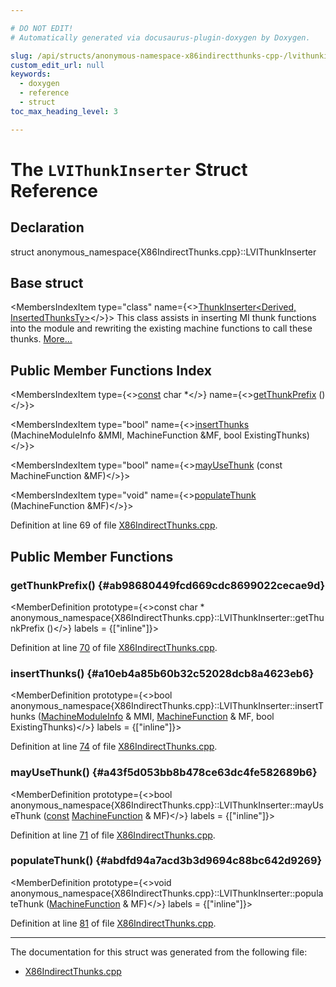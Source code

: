 ```yaml
---

# DO NOT EDIT!
# Automatically generated via docusaurus-plugin-doxygen by Doxygen.

slug: /api/structs/anonymous-namespace-x86indirectthunks-cpp-/lvithunkinserter
custom_edit_url: null
keywords:
  - doxygen
  - reference
  - struct
toc_max_heading_level: 3

---
```





# The `LVIThunkInserter` Struct Reference

<DoxygenPage pluginConfig={pluginConfig}>



## Declaration

<CodeBlock>struct anonymous_namespace{X86IndirectThunks.cpp}::LVIThunkInserter</CodeBlock>

## Base struct

<MembersIndex>

<MembersIndexItem
  type="class"
  name={<><a href="/docs/api/classes/llvm/thunkinserter">ThunkInserter&lt;Derived, InsertedThunksTy&gt;</a></>}>
This class assists in inserting MI thunk functions into the module and rewriting the existing machine functions to call these thunks. <a href="/docs/api/classes/llvm/thunkinserter/#details">More...</a>
</MembersIndexItem>

</MembersIndex>

## Public Member Functions Index

<MembersIndex>

<MembersIndexItem
  type={<><a href="/docs/api/files/lib/lib/target/lib/target/aarch64/aarch64promoteconstant-cpp/#a90f8350fecae261c25be85d38b451bff">const</a> char &#42;</>}
  name={<><a href="#ab98680449fcd669cdc8699022cecae9d">getThunkPrefix</a> ()</>}>
</MembersIndexItem>

<MembersIndexItem
  type="bool"
  name={<><a href="#a10eb4a85b60b32c52028dcb8a4623eb6">insertThunks</a> (MachineModuleInfo &amp;MMI, MachineFunction &amp;MF, bool ExistingThunks)</>}>
</MembersIndexItem>

<MembersIndexItem
  type="bool"
  name={<><a href="#a43f5d053bb8b478ce63dc4fe582689b6">mayUseThunk</a> (const MachineFunction &amp;MF)</>}>
</MembersIndexItem>

<MembersIndexItem
  type="void"
  name={<><a href="#abdfd94a7acd3b3d9694c88bc642d9269">populateThunk</a> (MachineFunction &amp;MF)</>}>
</MembersIndexItem>

</MembersIndex>


Definition at line 69 of file <a href="/docs/api/files/lib/lib/target/lib/target/x86/x86indirectthunks-cpp">X86IndirectThunks.cpp</a>.

<SectionDefinition>

## Public Member Functions

### getThunkPrefix() {#ab98680449fcd669cdc8699022cecae9d}

<MemberDefinition
  prototype={<>const char &#42; anonymous&#95;namespace&#123;X86IndirectThunks.cpp&#125;::LVIThunkInserter::getThunkPrefix ()</>}
  labels = {["inline"]}>

Definition at line <a href="/docs/api/files/lib/lib/target/lib/target/x86/x86indirectthunks-cpp/#l00070">70</a> of file <a href="/docs/api/files/lib/lib/target/lib/target/x86/x86indirectthunks-cpp">X86IndirectThunks.cpp</a>.
</MemberDefinition>

### insertThunks() {#a10eb4a85b60b32c52028dcb8a4623eb6}

<MemberDefinition
  prototype={<>bool anonymous&#95;namespace&#123;X86IndirectThunks.cpp&#125;::LVIThunkInserter::insertThunks (<a href="/docs/api/classes/llvm/machinemoduleinfo">MachineModuleInfo</a> &amp; MMI, <a href="/docs/api/classes/llvm/machinefunction">MachineFunction</a> &amp; MF, bool ExistingThunks)</>}
  labels = {["inline"]}>

Definition at line <a href="/docs/api/files/lib/lib/target/lib/target/x86/x86indirectthunks-cpp/#l00074">74</a> of file <a href="/docs/api/files/lib/lib/target/lib/target/x86/x86indirectthunks-cpp">X86IndirectThunks.cpp</a>.
</MemberDefinition>

### mayUseThunk() {#a43f5d053bb8b478ce63dc4fe582689b6}

<MemberDefinition
  prototype={<>bool anonymous&#95;namespace&#123;X86IndirectThunks.cpp&#125;::LVIThunkInserter::mayUseThunk (<a href="/docs/api/files/lib/lib/target/lib/target/aarch64/aarch64promoteconstant-cpp/#a90f8350fecae261c25be85d38b451bff">const</a> <a href="/docs/api/classes/llvm/machinefunction">MachineFunction</a> &amp; MF)</>}
  labels = {["inline"]}>

Definition at line <a href="/docs/api/files/lib/lib/target/lib/target/x86/x86indirectthunks-cpp/#l00071">71</a> of file <a href="/docs/api/files/lib/lib/target/lib/target/x86/x86indirectthunks-cpp">X86IndirectThunks.cpp</a>.
</MemberDefinition>

### populateThunk() {#abdfd94a7acd3b3d9694c88bc642d9269}

<MemberDefinition
  prototype={<>void anonymous&#95;namespace&#123;X86IndirectThunks.cpp&#125;::LVIThunkInserter::populateThunk (<a href="/docs/api/classes/llvm/machinefunction">MachineFunction</a> &amp; MF)</>}
  labels = {["inline"]}>

Definition at line <a href="/docs/api/files/lib/lib/target/lib/target/x86/x86indirectthunks-cpp/#l00081">81</a> of file <a href="/docs/api/files/lib/lib/target/lib/target/x86/x86indirectthunks-cpp">X86IndirectThunks.cpp</a>.
</MemberDefinition>

</SectionDefinition>

<hr/>

The documentation for this struct was generated from the following file:

<ul>
<li><a href="/docs/api/files/lib/lib/target/lib/target/x86/x86indirectthunks-cpp">X86IndirectThunks.cpp</a></li>
</ul>

</DoxygenPage>
